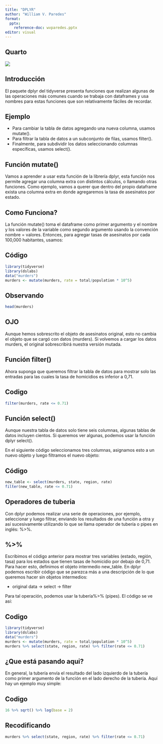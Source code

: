 ```yaml
---
title: "DPLYR"
author: "William V. Paredes"
format: 
  pptx:
    reference-doc: wvparedes.pptx
editor: visual
---
```


## Quarto

![](imagenes/dplyr.webp)

## Introducción

El paquete dplyr del tidyverse presenta funciones que realizan algunas de las operaciones más comunes cuando se trabaja con dataframes y usa nombres para estas funciones que son relativamente fáciles de recordar.

## Ejemplo

-   Para cambiar la tabla de datos agregando una nueva columna, usamos mutate().
-   Para filtrar la tabla de datos a un subconjunto de filas, usamos filter().
-   Finalmente, para subdividir los datos seleccionando columnas específicas, usamos select().

## Función mutate()

Vamos a aprender a usar esta función de la librería dplyr, esta función nos permite agregar una columna extra con distintos cálculos, o llamando otras funciones. Como ejemplo, vamos a querer que dentro del propio dataframe exista una columna extra en donde agregaremos la tasa de asesinatos por estado.

## Como Funciona?

La función mutate() toma el dataframe como primer argumento y el nombre y los valores de la variable como segundo argumento usando la convención nombre = valores. Entonces, para agregar tasas de asesinatos por cada 100,000 habitantes, usamos:

## Código

```r
library(tidyverse)
library(dslabs)
data("murders")
murders <- mutate(murders, rate = total/population * 10^5)
```

## Observando

```r
head(murders)
```

## OJO

Aunque hemos sobrescrito el objeto de asesinatos original, esto no cambia el objeto que se cargó con datos (murders). Si volvemos a cargar los datos murders, el original sobrescribirá nuestra versión mutada.

## Función filter()

Ahora suponga que queremos filtrar la tabla de datos para mostrar solo las entradas para las cuales la tasa de homicidios es inferior a 0,71.

## Codigo

```r
filter(murders, rate <= 0.71)
```

## Función select()

Aunque nuestra tabla de datos solo tiene seis columnas, algunas tablas de datos incluyen cientos. Si queremos ver algunas, podemos usar la función dplyr select().

En el siguiente código seleccionamos tres columnas, asignamos esto a un nuevo objeto y luego filtramos el nuevo objeto:

## Código

```r
new_table <- select(murders, state, region, rate)
filter(new_table, rate <= 0.71)
```

## Operadores de tuberia

Con dplyr podemos realizar una serie de operaciones, por ejemplo, seleccionar y luego filtrar, enviando los resultados de una función a otra y así sucesivamente utilizando lo que se llama operador de tubería o pipes en inglés: %\>%.

## %\>%

Escribimos el código anterior para mostrar tres variables (estado, región, tasa) para los estados que tienen tasas de homicidio por debajo de 0,71. Para hacer esto, definimos el objeto intermedio new_table. En dplyr podemos escribir código que se parezca más a una descripción de lo que queremos hacer sin objetos intermedios:

-   original data → select → filter

Para tal operación, podemos usar la tubería%\>% (pipes). El código se ve así:

## Codigo

```r
library(tidyverse)
library(dslabs)
data("murders")
murders <- mutate(murders, rate = total/population * 10^5)
murders %>% select(state, region, rate) %>% filter(rate <= 0.71)
```

## ¿Que está pasando aqui?

En general, la tubería envía el resultado del lado izquierdo de la tubería como primer argumento de la función en el lado derecho de la tubería. Aquí hay un ejemplo muy simple:

## Codigo

```r
16 %>% sqrt() %>% log(base = 2)
```

## Recodificando

```r
murders %>% select(state, region, rate) %>% filter(rate <= 0.71)
```
